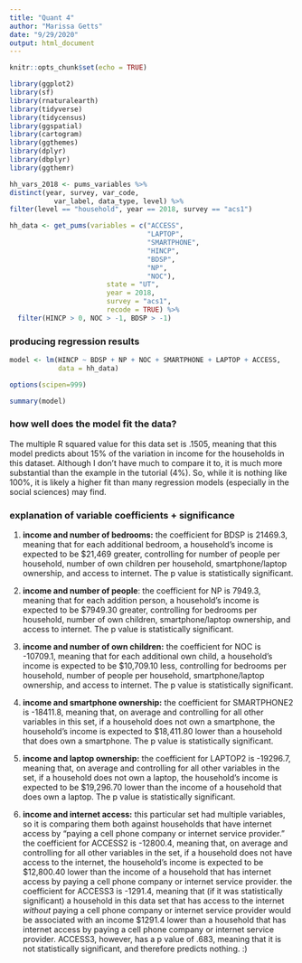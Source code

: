 ---
title: "Quant 4"
author: "Marissa Getts"
date: "9/29/2020"
output: html_document
---

```{r setup, include=FALSE}
knitr::opts_chunk$set(echo = TRUE)
```

```{r, include=FALSE}
library(ggplot2)
library(sf)
library(rnaturalearth)
library(tidyverse)
library(tidycensus)
library(ggspatial)
library(cartogram)
library(ggthemes)
library(dplyr)
library(dbplyr)
library(ggthemr)
```

```{r looking through household variables, include=FALSE}
hh_vars_2018 <- pums_variables %>%
distinct(year, survey, var_code, 
           var_label, data_type, level) %>%
filter(level == "household", year == 2018, survey == "acs1")
```


```{r load household level data, include=FALSE}
hh_data <- get_pums(variables = c("ACCESS",
                                  "LAPTOP",
                                  "SMARTPHONE",
                                  "HINCP", 
                                  "BDSP",
                                  "NP",
                                  "NOC"),
                        state = "UT",
                        year = 2018, 
                        survey = "acs1",
                        recode = TRUE) %>%
  filter(HINCP > 0, NOC > -1, BDSP > -1)
```

### producing regression results

```{r}
model <- lm(HINCP ~ BDSP + NP + NOC + SMARTPHONE + LAPTOP + ACCESS, 
            data = hh_data)

options(scipen=999)

summary(model)
```
### how well does the model fit the data?

The multiple R squared value for this data set is .1505, meaning that this model predicts about 15% of the variation in income for the households in this dataset. Although I don't have much to compare it to, it is much more substantial than the example in the tutorial (4%). So, while it is nothing like 100%, it is likely a higher fit than many regression models (especially in the social sciences) may find. 

### explanation of variable coefficients + significance

<ol><li><b>income and number of bedrooms:</b> the coefficient for BDSP is 21469.3, meaning that for each additional bedroom, a household's income is expected to be $21,469 greater, controlling for number of people per household, number of own children per household, smartphone/laptop ownership, and access to internet. The p value is statistically significant. 

<li><b>income and number of people</b>: the coefficient for NP is 7949.3, meaning that for each addition person, a household's income is expected to be $7949.30 greater, controlling for bedrooms per household, number of own children, smartphone/laptop ownership, and access to internet. The p value is statistically significant.

<li><b>income and number of own children:</b> the coefficient for NOC is -10709.1, meaning that for each additional own child, a household's income is expected to be $10,709.10 less, controlling for bedrooms per household, number of people per household, smartphone/laptop ownership, and access to internet. The p value is statistically significant.

<li><b>income and smartphone ownership:</b> the coefficient for SMARTPHONE2 is -18411.8, meaning that, on average and controlling for all other variables in this set, if a household does not own a smartphone, the household's income is expected to $18,411.80 lower than a household that does own a smartphone. The p value is statistically significant. 

<li><b>income and laptop ownership:</b> the coefficient for LAPTOP2 is -19296.7, meaning that, on average and controlling for all other variables in the set, if a household does not own a laptop, the household's income is expected to be $19,296.70 lower than the income of a household that does own a laptop. The p value is statistically significant. 

<li><b>income and internet access:</b> this particular set had multiple variables, so it is comparing them both against households that have internet access by "paying a cell phone company or internet service provider." the coefficient for ACCESS2 is -12800.4, meaning that, on average and controlling for all other variables in the set, if a household does not have access to the internet, the household's income is expected to be $12,800.40 lower than the income of a household that has internet access by paying a cell phone company or internet service provider. the coefficient for ACCESS3 is -1291.4, meaning that (if it was statistically significant) a household in this data set that has access to the internet *without* paying a cell phone company or internet service provider would be associated with an income $1291.4 lower than a household that has internet access by paying a cell phone company or internet service provider. ACCESS3, however, has a p value of .683, meaning that it is not statistically significant, and therefore predicts nothing. :) 

</ol>
